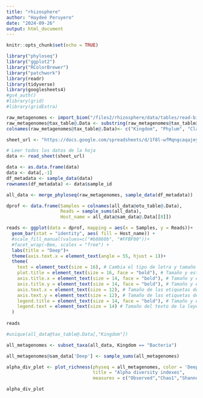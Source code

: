 ```yaml
---
title: "rhizosphere"
author: "Haydeé Peruyero"
date: "2024-09-26"
output: html_document
---
```


```r
knitr::opts_chunk$set(echo = TRUE)
```


```r
library("phyloseq")
library("ggplot2")
library("RColorBrewer")
library("patchwork")
library(readr)
library(tidyverse)
library(googlesheets4)
#gs4_auth()
#library(grid)
#library(gridExtra)
```

```r
raw_metagenomes <- import_biom("/files2/rhizosphere/data/tables/read-biom.json")
raw_metagenomes@tax_table@.Data <- substring(raw_metagenomes@tax_table@.Data, 4)
colnames(raw_metagenomes@tax_table@.Data)<- c("Kingdom", "Phylum", "Class", "Order", "Family", "Genus", "Species")
```


```r
sheet_url <- "https://docs.google.com/spreadsheets/d/1f8l-wfMqngcaqajeybX2celb7g9wNLd3-Ix8tjNqM3Q/edit?usp=sharing"  

# Leer todos los datos de la hoja
data <- read_sheet(sheet_url)
```


```r
data <- as.data.frame(data)
data <- data[,-1]
df_metadata <- sample_data(data)
rownames(df_metadata) <- data$sample_id
```

```r
all_data <- merge_phyloseq(raw_metagenomes, sample_data(df_metadata))
```


```r
dprof <- data.frame(Samples = colnames(all_data@otu_table@.Data),
                    Reads = sample_sums(all_data),
                    Host_name = all_data@sam_data@.Data[[8]])
```

```r
reads <- ggplot(data = dprof, mapping = aes(x = Samples, y = Reads))+
  geom_bar(stat = "identity", aes( fill = Host_name)) +
  #scale_fill_manual(values=c("#b8860b", "#FFBF00"))+
  #facet_wrap(~Bee, scales = "free") +
  labs(title = "Deep")+
  theme(axis.text.x = element_text(angle = 55, hjust = 1))+
  theme(
    text = element_text(size = 16), # Cambia el tipo de letra y tamaño
    plot.title = element_text(size = 16, face = "bold"), # Tamaño y estilo del título
    axis.title.x = element_text(size = 14, face = "bold"), # Tamaño y estilo del título del eje X
    axis.title.y = element_text(size = 14, face = "bold"), # Tamaño y estilo del título del eje Y
    axis.text.x = element_text(size = 12), # Tamaño de las etiquetas del eje X
    axis.text.y = element_text(size = 12), # Tamaño de las etiquetas del eje Y
    legend.title = element_text(size = 14, face = "bold"), # Tamaño y estilo del título de la leyenda
    legend.text = element_text(size = 14) # Tamaño del texto de la leyenda
  )
  
reads
```



```r
#unique(all_data@tax_table@.Data[,"Kingdom"])

all_metagenomes <- subset_taxa(all_data, Kingdom == "Bacteria")

all_metagenomes@sam_data['Deep'] <- sample_sums(all_metagenomes)
```


```r
alpha_div_plot <- plot_richness(physeq = all_metagenomes, color = 'Deep',
                                title = "Alpha diversity indexes",
                                measures = c("Observed","Chao1","Shannon")) 

alpha_div_plot
```